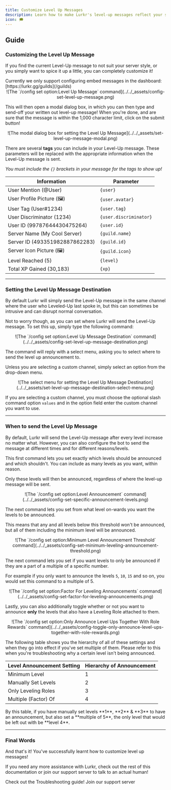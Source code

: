 ```yaml
---
title: Customize Level Up Messages
description: Learn how to make Lurkr's level-up messages reflect your server's personality.
icon: 🗯️
---
```



## Guide

### Customizing the Level Up Message

If you find the current Level-Up message to not suit your server style, or you simply want to spice it up a little, you can completely customize it!

<Callout type="info" title="You can also use Embed Messages to congratulate your members!">
Currently we only support configuring embed messages in the dashboard: [https://lurkr.gg/guilds](/guilds)
</Callout>

<center>
	![The `/config set option:Level Up Message` command](../../_assets/config-set-level-up-message.png)
</center>

This will then open a modal dialog box, in which you can then type and send-off your written out level-up message! When you're done, and are sure that the message is within the 1,000 character limit, click on the submit button!

<center>
	![The modal dialog box for setting the Level Up Message](../../_assets/set-level-up-message-modal.png)
</center>

There are several **tags** you can include in your Level-Up message. These parameters will be replaced with the appropriate information when the Level-Up message is sent.

_You must include the `{}` brackets in your message for the tags to show up!_

| Information                    | Parameter              |
|--------------------------------|------------------------|
| User Mention (@User)           | `{user}`               |
| User Profile Picture (🖼️)     | `{user.avatar}`        |
| User Tag (User#1234)           | `{user.tag}`           |
| User Discriminator (1234)      | `{user.discriminator}` |
| User ID (99787644430475264)    | `{user.id}`            |
| Server Name (My Cool Server)   | `{guild.name}`         |
| Server ID (493351982887862283) | `{guild.id}`           |
| Server Icon Picture (🖼️)      | `{guild.icon}`         |
| Level Reached (5)              | `{level}`              |
| Total XP Gained (30,183)       | `{xp}`                 |

***

### Setting the Level Up Message Destination

By default Lurkr will simply send the Level-Up message in the same channel where the user who Leveled-Up last spoke in, but this can sometimes be intrusive and can disrupt normal conversation.

Not to worry though, as you can set where Lurkr will send the Level-Up message. To set this up, simply type the following command:

<center>
	![The `/config set option:Level Up Message Destination` command](../../_assets/config-set-level-up-message-destination.png)
</center>

The command will reply with a select menu, asking you to select where to send the level up announcement to.

Unless you are selecting a custom channel, simply select an option from the drop-down menu.

<center>
	![The select menu for setting the Level Up Message Destination](../../_assets/set-level-up-message-destination-select-menu.png)
</center>

If you are selecting a custom channel, you must choose the optional slash command option `values` and in the option field enter the custom channel you want to use.

***

### When to send the Level Up Message

By default, Lurkr will send the Level-Up message after every level increase no matter what. However, you can also configure the bot to send the message at different times and for different reasons/levels.&#x20;

This first command lets you set exactly which levels should be announced and which shouldn't. You can include as many levels as you want, within reason.

Only these levels will then be announced, regardless of where the level-up message will be sent.

<center>
	![The `/config set option:Level Announcement` command](../../_assets/config-set-specific-announcement-levels.png)
</center>

The next command lets you set from what level on-wards you want the levels to be announced.

This means that any and all levels below this threshold won't be announced, but all of them including the minimum level will be announced.

<center>
	![The `/config set option:Minimum Level Announcement Threshold` command](../../_assets/config-set-minimum-leveling-announcement-threshold.png)
</center>

The next command lets you set if you want levels to only be announced if they are a part of a multiple of a specific number.

For example if you only want to announce the levels `5`, `10`, `15` and so on, you would set this command to a multiple of 5.

<center>
	![The `/config set option:Factor For Leveling Announcements` command](../../_assets/config-set-factor-for-leveling-announcements.png)
</center>

Lastly, you can also additionally toggle whether or not you want to announce **only** the levels that also have a Leveling Role attached to them.

<center>
	![The `/config set option:Only Announce Level Ups Together With Role Rewards` command](../../_assets/config-toggle-only-announce-level-ups-together-with-role-rewards.png)
</center>

The following table shows you the hierarchy of all of these settings and when they go into effect if you've set multiple of them. Please refer to this when you're troubleshooting why a certain level isn't being announced.

| Level Announcement Setting | Hierarchy of Announcement |
|----------------------------|---------------------------|
| Minimum Level              | 1                         |
| Manually Set Levels        | 2                         |
| Only Leveling Roles        | 3                         |
| Multiple (Factor) Of       | 4                         |

<Callout type="info">
By this table, if you have manually set levels **1**, **2** & **3** to have an announcement, but also set a **multiple of 5**, the only level that would be left out with be **level 4**.
</Callout>

***

### Final Words

And that's it! You've successfully learnt how to customize level up messages!

If you need any more assistance with Lurkr, check out the rest of this documentation or join our support server to talk to an actual human!

<Cards>
	<Card href="/docs/troubleshooting" title="🐛 Still need help?">
		Check out the Troubleshooting guide!
	</Card>
	<Card href={SUPPORT_SERVER_INVITE} title="💬 Want to chat with an actual human?">
		Join our support server
	</Card>
</Cards>
